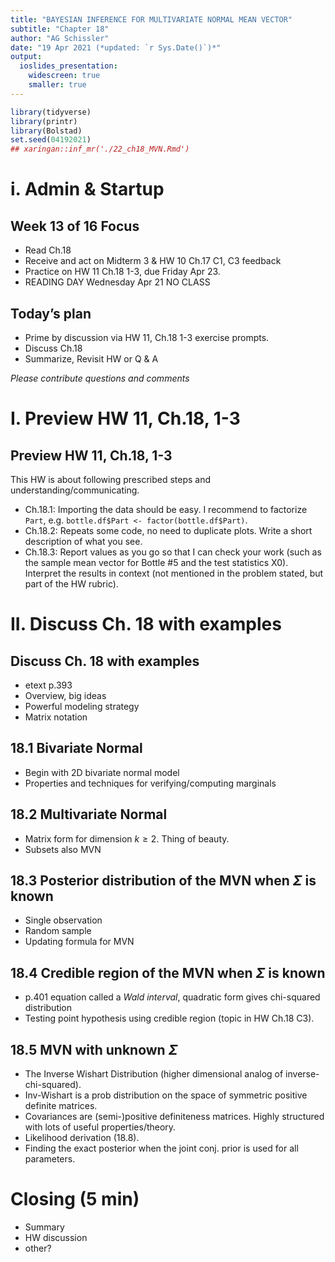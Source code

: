 ```yaml
---
title: "BAYESIAN INFERENCE FOR MULTIVARIATE NORMAL MEAN VECTOR"
subtitle: "Chapter 18"
author: "AG Schissler"
date: "19 Apr 2021 (*updated: `r Sys.Date()`)*"
output:
  ioslides_presentation:
    widescreen: true
    smaller: true
---
```


```r
library(tidyverse)
library(printr)
library(Bolstad)
set.seed(04192021)
## xaringan::inf_mr('./22_ch18_MVN.Rmd')
```

# i. Admin & Startup

## Week 13 of 16 Focus

- Read Ch.18
- Receive and act on Midterm 3 & HW 10 Ch.17 C1, C3 feedback
- Practice on HW 11 Ch.18 1-3, due Friday Apr 23.
- READING DAY Wednesday Apr 21 NO CLASS

## Today's plan

- Prime by discussion via HW 11, Ch.18 1-3 exercise prompts.
- Discuss Ch.18
- Summarize, Revisit HW or Q & A

*Please contribute questions and comments*

# I. Preview HW 11, Ch.18, 1-3

## Preview HW 11, Ch.18, 1-3

This HW is about following prescribed steps and understanding/communicating. 

- Ch.18.1: Importing the data should be easy. I recommend to factorize `Part`, e.g. `bottle.df$Part <- factor(bottle.df$Part)`.
- Ch.18.2: Repeats some code, no need to duplicate plots. Write a short description of what you see. 
- Ch.18.3: Report values as you go so that I can check your work (such as the sample mean vector for Bottle #5 and the test statistics X0). Interpret the results in context (not mentioned in the problem stated, but part of the HW rubric).

# II. Discuss Ch. 18 with examples

## Discuss Ch. 18 with examples

- etext p.393
- Overview, big ideas
- Powerful modeling strategy
- Matrix notation 

## 18.1 Bivariate Normal

- Begin with 2D bivariate normal model
- Properties and techniques for verifying/computing marginals

## 18.2 Multivariate Normal

- Matrix form for dimension $k \geq 2$. Thing of beauty.
- Subsets also MVN

## 18.3 Posterior distribution of the MVN when $\Sigma$ is known

- Single observation
- Random sample
- Updating formula for MVN

## 18.4 Credible region of the MVN when $\Sigma$ is known

- p.401 equation called a *Wald interval*, quadratic form gives chi-squared distribution
- Testing point hypothesis using credible region (topic in HW Ch.18 C3).

## 18.5 MVN with unknown $\Sigma$

- The Inverse Wishart Distribution (higher dimensional analog of inverse-chi-squared).
- Inv-Wishart is a prob distribution on the space of symmetric positive definite matrices.
- Covariances are (semi-)positive definiteness matrices. Highly structured with lots of useful properties/theory.
- Likelihood derivation (18.8).
- Finding the exact posterior when the joint conj. prior is used for all parameters.

# Closing (5 min)

- Summary
- HW discussion
- other?
